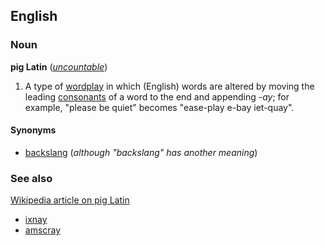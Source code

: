 ==English==
===Noun===
'''pig Latin''' (''[[uncountable]]'')

{{wikipedia}}
# A type of [[wordplay]] in which (English) words are altered by moving the leading [[consonant|consonants]] of a word to the end and appending ''-ay''; for example, "please be quiet" becomes "ease-play e-bay iet-quay".

====Synonyms====
*[[backslang]] (''although "backslang" has another meaning'')

===See also===
[[w:pig Latin|Wikipedia article on pig Latin]]
*[[ixnay]]
*[[amscray]]